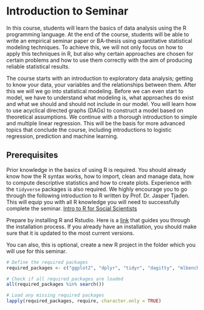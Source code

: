 # Introduction to Seminar {#intro-sem} 

In this course, students will learn the basics of data analysis using the R programming language. At the end of the course, students will be able to write an empirical seminar paper or BA-thesis using quantitative statistical modeling techniques. To achieve this, we will not only focus on how to apply this techniques in R, but also why certain approaches are chosen for certain problems and how to use them correctly with the aim of producing reliable statistical results.

The course starts with an introduction to exploratory data analysis; getting to know your data, your variables and the relationships between them. After this we will we go into statistical modeling. Before we can even start to model, we have to understand what modeling is, what approaches do exist and what we should and should not include in our model. You will learn how to use acyclical directed graphs (DAGs) to construct a model based on theoretical assumptions. We continue with a thorough introduction to simple and multiple linear regression. This will be the basis for more advanced topics that conclude the course, including introductions to logistic regression, prediction and machine learning.

## Prerequisites

Prior knowledge in the basics of using R is required. You should already know how the R syntax works, how to import, clean and manage data, how to compute descriptive statistics and how to create plots. Experience with the `tidyverse` packages is also required.
We highly encourage you to go through the following introduction to R written by Prof. Dr. Jasper Tjaden. This will equip you with all R knowledge you will need to successfully complete the seminar.
[Intro to R for Social Scientists](https://jaspertjaden.github.io/course-intro2r/)

Prepare by installing R and Rstudio. Here is a [link](https://rstudio-education.github.io/hopr/starting.html) that guides you through the installation process. If you already have an installation, you should make sure that it is updated to the most current versions.

You can also, this is optional, create a new R project in the folder which you will use for this seminar.


```r
# Define the required packages
required_packages <- c("ggplot2", "dplyr", "tidyr", "dagitty", "mlbench", "caret", "broom", "performance", "ggeffects", "margins", "skimr", "tidyverse", "readxl", "lubridate", "gtsummary", "DataExplorer", "ggpubr", "knitr", "ggfortify")

# Check if all required packages are loaded
all(required_packages %in% search())

# Load any missing required packages
lapply(required_packages, require, character.only = TRUE)
```

